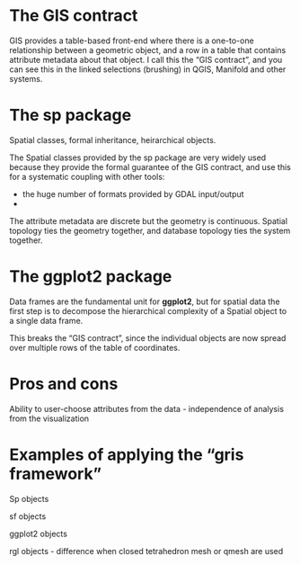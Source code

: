 # The GIS contract

GIS provides a table-based front-end where there is a one-to-one relationship between a geometric object, and a row in a table that contains attribute metadata about that object. I call this the "GIS contract", and you can see this in the linked selections (brushing) in QGIS, Manifold and other systems. 

# The **sp** package

Spatial classes, formal inheritance, heirarchical objects. 

The Spatial classes provided by the sp package are very widely used because they provide the formal guarantee of the GIS contract, and use this for a systematic coupling with other tools: 

* the huge number of formats provided by GDAL input/output
* 

The attribute metadata are discrete but the geometry is continuous. Spatial topology ties the geometry together, and database topology ties the system together. 

# The **ggplot2** package

Data frames are the fundamental unit for **ggplot2**, but for spatial data the first step is to decompose the hierarchical complexity of a Spatial object to a single data frame. 

This breaks the "GIS contract", since the individual objects are now spread over multiple rows of the table of coordinates. 

# Pros and cons

Ability to user-choose attributes from the data - independence of analysis from the visualization

# Examples of applying the "gris framework"

Sp objects

sf objects

ggplot2 objects

rgl objects
- difference when closed tetrahedron mesh or qmesh are used

